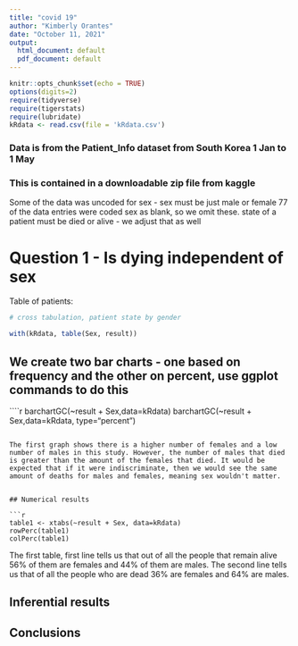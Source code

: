 ```yaml
---
title: "covid 19"
author: "Kimberly Orantes"
date: "October 11, 2021"
output:
  html_document: default
  pdf_document: default
---
```


```r
knitr::opts_chunk$set(echo = TRUE)
options(digits=2)
require(tidyverse)
require(tigerstats)
require(lubridate)
kRdata <- read.csv(file = 'kRdata.csv')
```
### Data is from the Patient_Info dataset from South Korea 1 Jan to 1 May 
### This is contained in a downloadable zip file from kaggle

Some of the data was uncoded for sex - sex must be just male or female
77 of the data entries were coded sex  as blank, so we omit these.
state of a patient must be died or alive - we adjust that as well   
  
# Question 1 - Is dying independent of sex




Table of patients:
```r

# cross tabulation, patient state by gender

with(kRdata, table(Sex, result))

```

## We create two bar charts - one based on frequency and the other on percent, use ggplot commands to do this

````r
barchartGC(~result + Sex,data=kRdata)
barchartGC(~result + Sex,data=kRdata, type="percent")

```

The first graph shows there is a higher number of females and a low number of males in this study. However, the number of males that died is greater than the amount of the females that died. It would be expected that if it were indiscriminate, then we would see the same amount of deaths for males and females, meaning sex wouldn't matter.    
  
  
## Numerical results

```r
table1 <- xtabs(~result + Sex, data=kRdata)
rowPerc(table1)
colPerc(table1)
```

The first table, first line tells us that out of all the people that remain alive 56% of them are females and 44% of them are males. The second line tells us that of all the people who are dead 36% are females and 64% are males.  
  
## Inferential results 




## Conclusions

